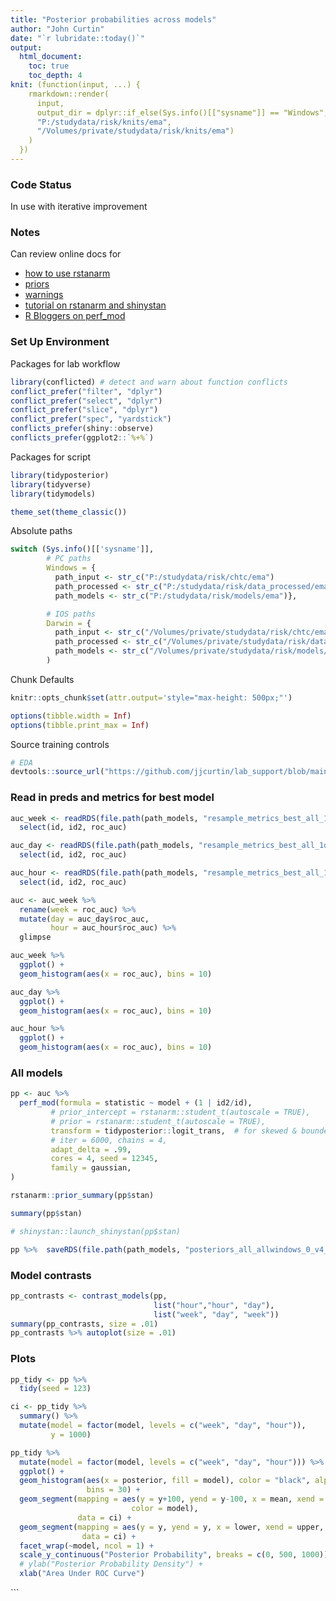 ```yaml
---
title: "Posterior probabilities across models"
author: "John Curtin"
date: "`r lubridate::today()`"
output: 
  html_document:
    toc: true 
    toc_depth: 4
knit: (function(input, ...) {
    rmarkdown::render(
      input,
      output_dir = dplyr::if_else(Sys.info()[["sysname"]] == "Windows",
      "P:/studydata/risk/knits/ema", 
      "/Volumes/private/studydata/risk/knits/ema")
    )
  })
---
```


### Code Status

In use with iterative improvement

### Notes
 Can review online docs for 
 
 * [how to use rstanarm](https://cran.r-project.org/web/packages/rstanarm/vignettes/rstanarm.html)
 * [priors](https://cran.r-project.org/web/packages/rstanarm/vignettes/priors.html)
 * [warnings](https://mc-stan.org/misc/warnings.html)
 * [tutorial on rstanarm and shinystan](https://www.tqmp.org/RegularArticles/vol14-2/p099/p099.pdf)
 * [R Bloggers on perf_mod](https://www.r-bloggers.com/2019/12/tidyposteriors-bayesian-approach-to-model-comparison/)
 
### Set Up Environment

Packages for lab workflow 
```r
library(conflicted) # detect and warn about function conflicts
conflict_prefer("filter", "dplyr")
conflict_prefer("select", "dplyr")
conflict_prefer("slice", "dplyr")
conflict_prefer("spec", "yardstick")
conflicts_prefer(shiny::observe)
conflicts_prefer(ggplot2::`%+%`)
```

Packages for script
```r
library(tidyposterior)
library(tidyverse)
library(tidymodels)

theme_set(theme_classic()) 
```

Absolute paths
```r
switch (Sys.info()[['sysname']],
        # PC paths
        Windows = {
          path_input <- str_c("P:/studydata/risk/chtc/ema")
          path_processed <- str_c("P:/studydata/risk/data_processed/ema")
          path_models <- str_c("P:/studydata/risk/models/ema")},

        # IOS paths
        Darwin = {
          path_input <- str_c("/Volumes/private/studydata/risk/chtc/ema")
          path_processed <- str_c("/Volumes/private/studydata/risk/data_processed/ema")
          path_models <- str_c("/Volumes/private/studydata/risk/models/ema")}
        )
```


Chunk Defaults
```r
knitr::opts_chunk$set(attr.output='style="max-height: 500px;"')

options(tibble.width = Inf)
options(tibble.print_max = Inf)
```


Source training controls 
```r
# EDA
devtools::source_url("https://github.com/jjcurtin/lab_support/blob/main/fun_eda.R?raw=true")
```


### Read in preds and metrics for best model

```r

auc_week <- readRDS(file.path(path_models, "resample_metrics_best_all_1week_0_v4_kfold.rds")) %>% 
  select(id, id2, roc_auc)

auc_day <- readRDS(file.path(path_models, "resample_metrics_best_all_1day_0_v4_kfold.rds")) %>% 
  select(id, id2, roc_auc)

auc_hour <- readRDS(file.path(path_models, "resample_metrics_best_all_1hour_0_v4_kfold.rds")) %>% 
  select(id, id2, roc_auc)

auc <- auc_week %>% 
  rename(week = roc_auc) %>% 
  mutate(day = auc_day$roc_auc,
         hour = auc_hour$roc_auc) %>% 
  glimpse
```

```r
auc_week %>% 
  ggplot() + 
  geom_histogram(aes(x = roc_auc), bins = 10)

auc_day %>% 
  ggplot() + 
  geom_histogram(aes(x = roc_auc), bins = 10)

auc_hour %>% 
  ggplot() + 
  geom_histogram(aes(x = roc_auc), bins = 10)
```

### All models

```r
pp <- auc %>% 
  perf_mod(formula = statistic ~ model + (1 | id2/id),
         # prior_intercept = rstanarm::student_t(autoscale = TRUE),
         # prior = rstanarm::student_t(autoscale = TRUE),
         transform = tidyposterior::logit_trans,  # for skewed & bounded AUC
         # iter = 6000, chains = 4,  
         adapt_delta = .99,
         cores = 4, seed = 12345,
         family = gaussian, 
)  
```

```r
rstanarm::prior_summary(pp$stan)
```

```r
summary(pp$stan)
```

```r
# shinystan::launch_shinystan(pp$stan)
```

```r
pp %>%  saveRDS(file.path(path_models, "posteriors_all_allwindows_0_v4_kfold.rds"))
```


### Model contrasts

```r
pp_contrasts <- contrast_models(pp, 
                                list("hour","hour", "day"), 
                                list("week", "day", "week"))
summary(pp_contrasts, size = .01)
pp_contrasts %>% autoplot(size = .01)
```

### Plots

```r
pp_tidy <- pp %>% 
  tidy(seed = 123)

ci <- pp_tidy %>% 
  summary() %>% 
  mutate(model = factor(model, levels = c("week", "day", "hour")),
         y = 1000)

pp_tidy %>% 
  mutate(model = factor(model, levels = c("week", "day", "hour"))) %>%
  ggplot() + 
  geom_histogram(aes(x = posterior, fill = model), color = "black", alpha = .4, 
                 bins = 30) +
  geom_segment(mapping = aes(y = y+100, yend = y-100, x = mean, xend = mean,
                           color = model),
               data = ci) +
  geom_segment(mapping = aes(y = y, yend = y, x = lower, xend = upper, color = model),
                data = ci) +
  facet_wrap(~model, ncol = 1) +
  scale_y_continuous("Posterior Probability", breaks = c(0, 500, 1000)) +
  # ylab("Posterior Probability Density") +
  xlab("Area Under ROC Curve")
```
```

